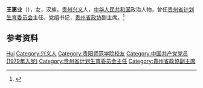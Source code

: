 '''王惠业'''（{{bd|1939年|12月|}}），女，汉族，[[贵州|贵州]][[兴义市|兴义]]人，[[中华人民共和国|中华人民共和国]]政治人物，曾任[[贵州省计划生育委员会|贵州省计划生育委员会]]主任、党组书记，[[贵州省政协|贵州省政协]]副主席。<ref>{{Cite web|title=安顺学院知名校友|url=http://dag.asu.edu.cn/info/1076/1127.htm|accessdate=2020-07-09|work=安顺学院档案馆|archiveurl=https://web.archive.org/web/20200709023046/http://dag.asu.edu.cn/info/1076/1127.htm|archivedate=2020-07-09}}</ref>

== 参考资料 ==
{{reflist}}

{{中国人物小作品}}

{{Authority control}}
{{DEFAULTSORT:Wang王}}
[[Category:王姓|Hui]]
[[Category:兴义人|Category:兴义人]]
[[Category:贵阳师范学院校友|Category:贵阳师范学院校友]]
[[Category:中国共产党党员_(1979年入党)|Category:中国共产党党员 (1979年入党)]]
[[Category:贵州省计划生育委员会主任|Category:贵州省计划生育委员会主任]]
[[Category:貴州省政協副主席|Category:貴州省政協副主席]]